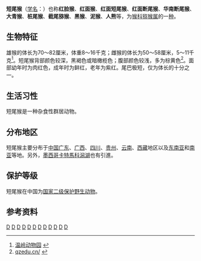 {{Speciesbox
| image = Macaca arctoides.png
| status = VU
| trend = unknown
| status_system = iucn3.1
| status_ref = <ref name=iucn>{{IUCN2008|assessors=Htun, S., Timmins, R. J., Boonratana, R. & Das, J.|year=2008|id=12548|title=Macaca arctoides|downloaded=4 January 2009}}</ref>
| taxon= Macaca arctoides
| authority = [[伊西多·乔弗罗伊·圣-希拉尔|I. Geoffroy]]，1831
| range_map = Stump-tailed Macaque area.png
| range_map_caption =短尾猴分布区域
}}
'''短尾猴'''（[[学名|学名]]：''{{lang|la|Macaca arctoides}}''）也称'''红脸猴'''、'''红面猴'''、'''红面短尾猴'''、'''红面断尾猴'''、'''华南断尾猴'''、'''大青猴'''、'''桩尾猴'''、'''截尾猕猴'''、'''黑猴'''、'''泥猴'''、'''人熊'''等，为[[猴科|猴科]][[猕猴属|猕猴属]]的一[[种|种]]。

==生物特征==
雄猴的体长为70～82厘米，体重8～16千克；雌猴的体长为50～58厘米，5～11千克<ref>[http://www.wlzoo.cn:81/animal/dongwu?id=57 温岭动物园] {{webarchive|url=https://web.archive.org/web/20110413135946/http://www.wlzoo.cn:81/animal/dongwu?id=57 |date=2011-04-13 }}</ref>。短尾猴背部颜色较深，黑褐色或暗橄榄色；腹部颜色较浅，多为棕黄色<ref>[http://jky.qzedu.cn/zhsj/pwdw/dwh.htm qzedu.cn/] {{webarchive|url=https://web.archive.org/web/20111228170125/http://jky.qzedu.cn/zhsj/pwdw/dwh.htm |date=2011-12-28 }}</ref>。面部幼年时为肉红色，成年时为鲜红，老年为紫红。尾巴极短，仅为体长的十分之一。
==生活习性==
短尾猴是一种杂食性群居动物。
==分布地区==
短尾猴主要分布于[[中国|中国]][[广东|广东]]、[[广西|广西]]、[[四川|四川]]、[[贵州|贵州]]、[[云南|云南]]、[[西藏|西藏]]地区以及[[东南亚|东南亚]]和[[南亚|南亚]]等地。另外，[[墨西哥|墨西哥]][[卡特馬科潟湖|卡特馬科潟湖]]也有引進。

==保护等级==
短尾猴在中国为[[中国国家重点保护野生动物名录|国家二级保护野生动物]]。

==参考资料==
{{reflist}}
{{Taxonbar|from=Q266955}}

[[Category:猕猴属|D]]
[[Category:孟加拉國哺乳動物|D]]
[[Category:印度哺乳動物|D]]
[[Category:泰國哺乳動物|D]]
[[Category:越南哺乳動物|D]]
[[Category:寮國哺乳動物|D]]
[[Category:柬埔寨哺乳動物|D]]
[[Category:馬來西亞哺乳動物|D]]
[[Category:中國哺乳動物|D]]
[[Category:緬甸哺乳動物|D]]
[[Category:中国国家二级保护动物|D]]
[[Category:1831年描述的动物|D]]